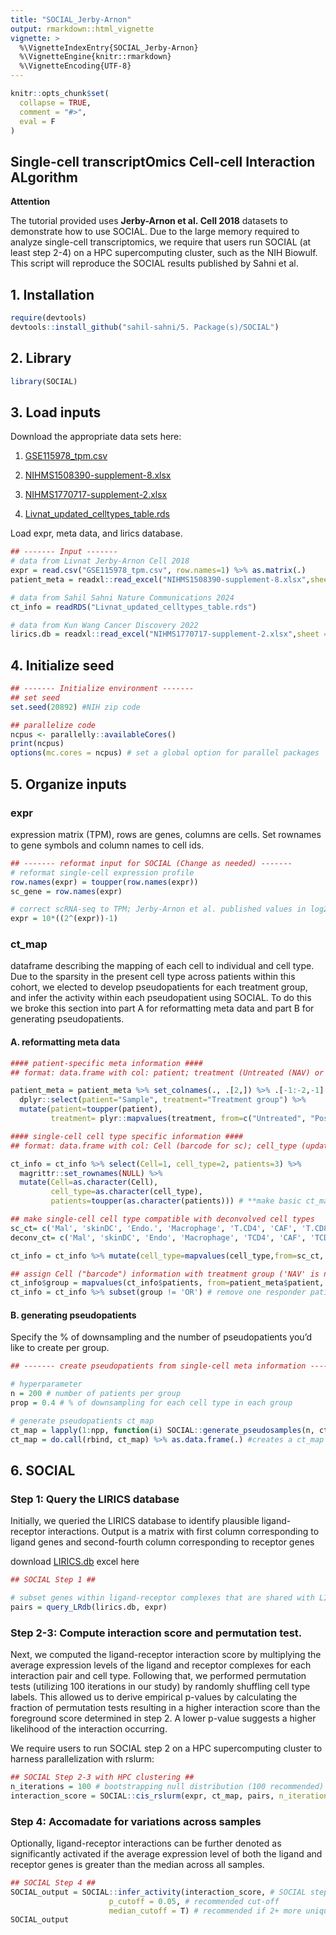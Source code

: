 ```yaml
---
title: "SOCIAL_Jerby-Arnon"
output: rmarkdown::html_vignette
vignette: >
  %\VignetteIndexEntry{SOCIAL_Jerby-Arnon}
  %\VignetteEngine{knitr::rmarkdown}
  %\VignetteEncoding{UTF-8}
---
```


```r
knitr::opts_chunk$set(
  collapse = TRUE,
  comment = "#>",
  eval = F
)
```

## Single-cell transcriptOmics Cell-cell Interaction ALgorithm

**Attention**

The tutorial provided uses **Jerby-Arnon et al. Cell 2018** datasets to demonstrate how to use SOCIAL. Due to the large memory required to analyze single-cell transcriptomics, we require that users run SOCIAL (at least step 2-4) on a HPC supercomputing cluster, such as the NIH Biowulf. This script will reproduce the SOCIAL results published by Sahni et al.

## 1. Installation

```r
require(devtools)
devtools::install_github("sahil-sahni/5. Package(s)/SOCIAL")
```

## 2. Library

```r
library(SOCIAL)
```

## 3. Load inputs

Download the appropriate data sets here:

1. [GSE115978_tpm.csv](https://ftp.ncbi.nlm.nih.gov/geo/series/GSE115nnn/GSE115978/suppl/GSE115978%5Ftpm%2Ecsv%2Egz)

2. [NIHMS1508390-supplement-8.xlsx](https://www.ncbi.nlm.nih.gov/pmc/articles/PMC6410377/bin/NIHMS1508390-supplement-8.xlsx)

3. [NIHMS1770717-supplement-2.xlsx](https://www.ncbi.nlm.nih.gov/pmc/articles/PMC8983586/bin/NIHMS1770717-supplement-2.xlsx)

4. [Livnat_updated_celltypes_table.rds](https://zenodo.org/records/13172848)

Load expr, meta data, and lirics database.

```r
## ------- Input -------
# data from Livnat Jerby-Arnon Cell 2018
expr = read.csv("GSE115978_tpm.csv", row.names=1) %>% as.matrix(.) 
patient_meta = readxl::read_excel("NIHMS1508390-supplement-8.xlsx",sheet = "TableS1A_scCohort")

# data from Sahil Sahni Nature Communications 2024
ct_info = readRDS("Livnat_updated_celltypes_table.rds")

# data from Kun Wang Cancer Discovery 2022
lirics.db = readxl::read_excel("NIHMS1770717-supplement-2.xlsx",sheet = "ligand_receptor_interactions", skip=1) %>% dplyr::select(ligand, receptor)
```

## 4. Initialize seed
```r
## ------- Initialize environment -------
## set seed
set.seed(20892) #NIH zip code

## parallelize code
ncpus <- parallelly::availableCores()
print(ncpus)
options(mc.cores = ncpus) # set a global option for parallel packages
```

## 5. Organize inputs

### expr
expression matrix (TPM), rows are genes, columns are cells. Set rownames to gene symbols and column names to cell ids.

```r
## ------- reformat input for SOCIAL (Change as needed) -------
# reformat single-cell expression profile
row.names(expr) = toupper(row.names(expr))
sc_gene = row.names(expr)

# correct scRNA-seq to TPM; Jerby-Arnon et al. published values in log2(TPM/10 + 1)
expr = 10*((2^(expr))-1)
```

### ct_map 
dataframe describing the mapping of each cell to individual and cell type. Due to the sparsity in the present cell type across patients within this cohort, we elected to develop pseudopatients for each treatment group, and infer the activity within each pseudopatient using SOCIAL. To do this we broke this section into part A for reformatting meta data and part B for generating pseudopatients.

#### A. reformatting meta data

```r
#### patient-specific meta information ####
## format: data.frame with col: patient; treatment (Untreated (NAV) or Post-ICI resistant (RES))

patient_meta = patient_meta %>% set_colnames(., .[2,]) %>% .[-1:-2,-1] %>%
  dplyr::select(patient="Sample", treatment="Treatment group") %>%
  mutate(patient=toupper(patient),
         treatment= plyr::mapvalues(treatment, from=c("Untreated", "Post-ICI (resistant)"), to=c('NAV','RES'))) #simplify label as NAV and RES

#### single-cell cell type specific information ####
## format: data.frame with col: Cell (barcode for sc); cell_type (updated cell type information); patient

ct_info = ct_info %>% select(Cell=1, cell_type=2, patients=3) %>%
  magrittr::set_rownames(NULL) %>%
  mutate(Cell=as.character(Cell),
         cell_type=as.character(cell_type),
         patients=toupper(as.character(patients))) # **make basic ct_map outline**

## make single-cell cell type compatible with deconvolved cell types
sc_ct= c('Mal', 'skinDC', 'Endo.', 'Macrophage', 'T.CD4', 'CAF', 'T.CD8', 'NK', 'B.cell', 'pDC')
deconv_ct= c('Mal', 'skinDC', 'Endo', 'Macrophage', 'TCD4', 'CAF', 'TCD8', 'NK', 'Bcell', 'pDC')

ct_info = ct_info %>% mutate(cell_type=mapvalues(cell_type,from=sc_ct, to=deconv_ct))

## assign Cell ("barcode") information with treatment group ('NAV' is naive, 'RES' is post-ICI resistant)
ct_info$group = mapvalues(ct_info$patients, from=patient_meta$patient, to=patient_meta$treatment)
ct_info = ct_info %>% subset(group != 'OR') # remove one responder patient
```

#### B. generating pseudopatients
Specify the % of downsampling and the number of pseudopatients you'd like to create per group.

```r
## ------- create pseudopatients from single-cell meta information -------

# hyperparameter
n = 200 # number of patients per group
prop = 0.4 # % of downsampling for each cell type in each group

# generate pseudopatients ct_map
ct_map = lapply(1:npp, function(i) SOCIAL::generate_pseudosamples(n, ct_info, prop))
ct_map = do.call(rbind, ct_map) %>% as.data.frame(.) #creates a ct_map with all pseudo patients
```

## 6. SOCIAL
### Step 1: Query the LIRICS database
Initially, we queried the LIRICS database to identify plausible ligand-receptor interactions. Output is a matrix with first column corresponding to ligand genes and second-fourth column corresponding to receptor genes

download [LIRICS.db](https://www.ncbi.nlm.nih.gov/pmc/articles/PMC8983586/bin/NIHMS1770717-supplement-2.xlsx) excel here

```r
## SOCIAL Step 1 ## 

# subset genes within ligand-receptor complexes that are shared with LIRICS database
pairs = query_LRdb(lirics.db, expr)
```

### Step 2-3: Compute interaction score and permutation test.
Next, we computed the ligand-receptor interaction score by multiplying the average expression levels of the ligand and receptor complexes for each interaction pair and cell type. Following that, we performed permutation tests (utilizing 100 iterations in our study) by randomly shuffling cell type labels. This allowed us to derive empirical p-values by calculating the fraction of permutation tests resulting in a higher interaction score than the foreground score determined in step 2. A lower p-value suggests a higher likelihood of the interaction occurring.

We require users to run SOCIAL step 2 on a HPC supercomputing cluster to harness parallelization with rslurm:

```r
## SOCIAL Step 2-3 with HPC clustering ## 
n_iterations = 100 # bootstrapping null distribution (100 recommended)
interaction_score = SOCIAL::cis_rslurm(expr, ct_map, pairs, n_iterations = n_iterations)
```

### Step 4: Accomadate for variations across samples

Optionally, ligand-receptor interactions can be further denoted as significantly activated if the average expression level of both the ligand and receptor genes is greater than the median across all samples.

```r
## SOCIAL Step 4 ## 
SOCIAL_output = SOCIAL::infer_activity(interaction_score, # SOCIAL step 2-3 output
                      p_cutoff = 0.05, # recommended cut-off
                      median_cutoff = T) # recommended if 2+ more unique samples are characterized 
SOCIAL_output
```

